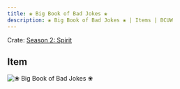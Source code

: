 ```yaml
---
title: ❀ Big Book of Bad Jokes ❀
description: ❀ Big Book of Bad Jokes ❀ | Items | BCUW
---
```


Crate: [Season 2: Spirit](/crates/season/s2/)

## Item
![❀ Big Book of Bad Jokes ❀](https://cdn.bcuw.xyz/2D/spirit/big_book_of_bad_jokes.png)